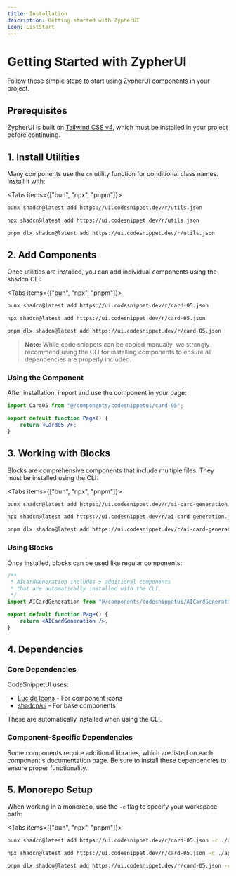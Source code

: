 ```yaml
---
title: Installation
description: Getting started with ZypherUI
icon: ListStart
---
```


# Getting Started with ZypherUI

Follow these simple steps to start using ZypherUI components in your project.

## Prerequisites

ZypherUI is built on [Tailwind CSS v4](https://tailwindcss.com/docs/installation/framework-guides/nextjs), which must be installed in your project before continuing.

## 1. Install Utilities

Many components use the `cn` utility function for conditional class names. Install it with:

<Tabs items={["bun", "npx", "pnpm"]}>
 
```bash tab="bun"
bunx shadcn@latest add https://ui.codesnippet.dev/r/utils.json 
```
 
```bash tab="npx"
npx shadcn@latest add https://ui.codesnippet.dev/r/utils.json
```

```bash tab="pnpm"
pnpm dlx shadcn@latest add https://ui.codesnippet.dev/r/utils.json
```

</Tabs>

## 2. Add Components

Once utilities are installed, you can add individual components using the shadcn CLI:

<Tabs items={["bun", "npx", "pnpm"]}>
 
```bash tab="bun"
bunx shadcn@latest add https://ui.codesnippet.dev/r/card-05.json
```
 
```bash tab="npx"
npx shadcn@latest add https://ui.codesnippet.dev/r/card-05.json
```

```bash tab="pnpm"
pnpm dlx shadcn@latest add https://ui.codesnippet.dev/r/card-05.json
```

</Tabs>

> **Note:** While code snippets can be copied manually, we strongly recommend using the CLI for installing components to ensure all dependencies are properly included.

### Using the Component

After installation, import and use the component in your page:

```jsx
import Card05 from "@/components/codesnippetui/card-05";

export default function Page() {
    return <Card05 />;
}
```

## 3. Working with Blocks

Blocks are comprehensive components that include multiple files. They must be installed using the CLI:

<Tabs items={["bun", "npx", "pnpm"]}>
 
```bash tab="bun"
bunx shadcn@latest add https://ui.codesnippet.dev/r/ai-card-generation.json
```
 
```bash tab="npx"
npx shadcn@latest add https://ui.codesnippet.dev/r/ai-card-generation.json
```

```bash tab="pnpm"
pnpm dlx shadcn@latest add https://ui.codesnippet.dev/r/ai-card-generation.json
```

</Tabs>

### Using Blocks

Once installed, blocks can be used like regular components:

```jsx
/**
 * AICardGeneration includes 5 additional components
 * that are automatically installed with the CLI.
 */
import AICardGeneration from "@/components/codesnippetui/AICardGeneration";

export default function Page() {
    return <AICardGeneration />;
}
```

## 4. Dependencies

### Core Dependencies

CodeSnippetUI uses:

- [Lucide Icons](https://lucide.dev/guide/installation) - For component icons
- [shadcn/ui](https://ui.shadcn.com/) - For base components

These are automatically installed when using the CLI.

### Component-Specific Dependencies

Some components require additional libraries, which are listed on each component's documentation page. Be sure to install these dependencies to ensure proper functionality.

## 5. Monorepo Setup

When working in a monorepo, use the `-c` flag to specify your workspace path:

<Tabs items={["bun", "npx", "pnpm"]}>
 
```bash tab="bun"
bunx shadcn@latest add https://ui.codesnippet.dev/r/card-05.json -c ./apps/www
```
 
```bash tab="npx"
npx shadcn@latest add https://ui.codesnippet.dev/r/card-05.json -c ./apps/www
```

```bash tab="pnpm"
pnpm dlx shadcn@latest add https://ui.codesnippet.dev/r/card-05.json -c ./apps/www
```

</Tabs>
